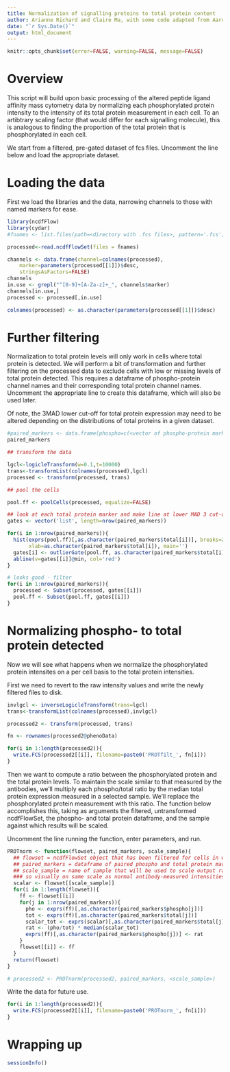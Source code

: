 ```yaml
---
title: Normalization of signalling proteins to total protein content
author: Arianne Richard and Claire Ma, with some code adapted from Aaron Lun
date: "`r Sys.Date()`"
output: html_document
---
```


```r
knitr::opts_chunk$set(error=FALSE, warning=FALSE, message=FALSE)
```

# Overview

This script will build upon basic processing of the altered peptide ligand affinity mass cytometry data by normalizing each phosphorylated protein intensity to the intensity of its total protein measurement in each cell. To an artibtrary scaling factor (that would differ for each signalling molecule), this is analogous to finding the proportion of the total protein that is phosphorylated in each cell.

We start from a filtered, pre-gated dataset of fcs files.  Uncomment the line below and load the appropriate dataset.


# Loading the data

First we load the libraries and the data, narrowing channels to those with named markers for ease. 

```r
library(ncdfFlow)
library(cydar)
#fnames <- list.files(path=<directory with .fcs files>, pattern='.fcs', full.names=TRUE)

processed<-read.ncdfFlowSet(files = fnames)

channels <- data.frame(channel=colnames(processed), 
    marker=parameters(processed[[1]])$desc, 
    stringsAsFactors=FALSE)
channels
in.use <- grepl("^[0-9]+[A-Za-z]+_", channels$marker)
channels[in.use,]
processed <- processed[,in.use]

colnames(processed) <- as.character(parameters(processed[[1]])$desc)
```

# Further filtering

Normalization to total protein levels will only work in cells where total protein is detected.  We will perform a bit of transformation and further filtering on the processed data to exclude cells with low or missing levels of total protein detected. This requires a dataframe of phospho-protein channel names and their corresponding total protein channel names. Uncomment the appropriate line to create this dataframe, which will also be used later. 

Of note, the 3MAD lower cut-off for total protein expression may need to be altered depending on the distributions of total proteins in a given dataset.

```r

#paired_markers <- data.frame(phospho=c(<vector of phospho-protein markers>), total=c(<vector of total protein markers corresponding 1:1 with the phospho-protein markers>))
paired_markers

## transform the data

lgcl<-logicleTransform(w=0.1,t=10000) 
trans<-transformList(colnames(processed),lgcl)
processed <- transform(processed, trans)

## pool the cells

pool.ff <- poolCells(processed, equalize=FALSE)

## look at each total protein marker and make line at lower MAD 3 cut-off
gates <- vector('list', length=nrow(paired_markers))

for(i in 1:nrow(paired_markers)){
  hist(exprs(pool.ff)[,as.character(paired_markers$total[i])], breaks=200, 
       xlab=as.character(paired_markers$total[i]), main='')
  gates[i] <- outlierGate(pool.ff, as.character(paired_markers$total[i]), nmads=3, type='lower')
  abline(v=gates[[i]]@min, col='red')
}

# looks good - filter
for(i in 1:nrow(paired_markers)){
  processed <- Subset(processed, gates[[i]])
  pool.ff <- Subset(pool.ff, gates[[i]])
}

```

# Normalizing phospho- to total protein detected

Now we will see what happens when we normalize the phosphorylated protein intensites on a per cell basis to the total protein intensities.

First we need to revert to the raw intensity values and write the newly filtered files to disk.

```r
invlgcl <- inverseLogicleTransform(trans=lgcl)
trans<-transformList(colnames(processed),invlgcl)

processed2 <- transform(processed, trans)

fn <- rownames(processed2@phenoData)

for(i in 1:length(processed2)){
  write.FCS(processed2[[i]], filename=paste0('PROTfilt_', fn[i]))
}


```

Then we want to compute a ratio between the phosphorylated protein and the total protein levels. To maintain the scale similar to that measured by the antibodies, we'll multiply each phospho/total ratio by the median total protein expression measured in a selected sample. We'll replace the phosphorylated protein measurement with this ratio. The function below accomplishes this, taking as arguments the filtered, untransformed ncdfFlowSet, the phospho- and total protein dataframe, and the sample against which results will be scaled.

Uncomment the line running the function, enter parameters, and run.

```r

PROTnorm <- function(flowset, paired_markers, scale_sample){
  ## flowset = ncdfFlowSet object that has been filtered for cells in which total proteins are detectable
  ## paired_markers = dataframe of paired phospho and total protein markers (colnames are "phospho" and "total")
  ## scale_sample = name of sample that will be used to scale output ratios 
  ### so visually on same scale as normal antibody-measured intensities
  scalar <- flowset[[scale_sample]]
  for(i in 1:length(flowset)){
    ff <- flowset[[i]]
    for(j in 1:nrow(paired_markers)){
      pho <- exprs(ff)[,as.character(paired_markers$phospho[j])]
      tot <- exprs(ff)[,as.character(paired_markers$total[j])]
      scalar_tot <- exprs(scalar)[,as.character(paired_markers$total[j])]
      rat <- (pho/tot) * median(scalar_tot)
      exprs(ff)[,as.character(paired_markers$phospho[j])] <- rat
    }
    flowset[[i]] <- ff
  }
  return(flowset)
}

# processed2 <- PROTnorm(processed2, paired_markers, <scale_sample>)

```

Write the data for future use.

```r

for(i in 1:length(processed2)){
  write.FCS(processed2[[i]], filename=paste0('PROTnorm_', fn[i]))
}

```

# Wrapping up

```r
sessionInfo()
```
